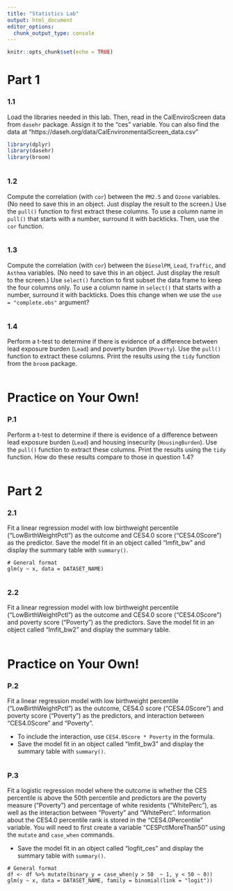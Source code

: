 ```yaml
---
title: "Statistics Lab"
output: html_document
editor_options: 
  chunk_output_type: console
---
```

```r
knitr::opts_chunk$set(echo = TRUE)
```

# Part 1

### 1.1

Load the libraries needed in this lab. Then, read in the CalEnviroScreen data from `dasehr` package. Assign it to the "ces" variable. You can also find the data at "https://daseh.org/data/CalEnvironmentalScreen_data.csv"


```r
library(dplyr)
library(dasehr)
library(broom)
```

```r

```

### 1.2

Compute the correlation (with `cor`) between the `PM2.5` and `Ozone` variables. (No need to save this in an object. Just display the result to the screen.) Use the `pull()` function to first extract these columns. To use a column name in `pull()` that starts with a number, surround it with backticks. Then, use the `cor` function.

```r

```

### 1.3

Compute the correlation (with `cor`) between the `DieselPM`, `Lead`, `Traffic`, and `Asthma` variables. (No need to save this in an object. Just display the result to the screen.) Use `select()` function to first subset the data frame to keep the four columns only. To use a column name in `select()` that starts with a number, surround it with backticks. Does this change when we use the `use = "complete.obs"` argument? 

```r

```

### 1.4

Perform a t-test to determine if there is evidence of a difference between lead exposure burden (`Lead`) and poverty burden (`Poverty`). Use the `pull()` function to extract these columns. Print the results using the `tidy` function from the `broom` package. 

```r

```


# Practice on Your Own!

### P.1

Perform a t-test to determine if there is evidence of a difference between lead exposure burden (`Lead`) and housing insecurity (`HousingBurden`). Use the `pull()` function to extract these columns. Print the results using the `tidy` function. How do these results compare to those in question 1.4?

```r

```


# Part 2

### 2.1

Fit a linear regression model with low birthweight percentile ("LowBirthWeightPctl") as the outcome and CES4.0 score ("CES4.0Score") as the predictor. Save the model fit in an object called "lmfit_bw" and display the summary table with `summary()`.

```
# General format
glm(y ~ x, data = DATASET_NAME)
```

```r

```

### 2.2

Fit a linear regression model with low birthweight percentile ("LowBirthWeightPctl") as the outcome and CES4.0 score ("CES4.0Score") and poverty score ("Poverty") as the predictors. Save the model fit in an object called "lmfit_bw2" and display the summary table.

```r

```


# Practice on Your Own!

### P.2

Fit a linear regression model with low birthweight percentile ("LowBirthWeightPctl") as the outcome, CES4.0 score ("CES4.0Score") and poverty score ("Poverty") as the predictors, and interaction between "CES4.0Score" and "Poverty".

- To include the interaction, use `CES4.0Score * Poverty` in the formula. 
- Save the model fit in an object called "lmfit_bw3" and display the summary table with `summary()`.

```r

```

### P.3

Fit a logistic regression model where the outcome is whether the CES percentile is above the 50th percentile and predictors are the poverty measure ("Poverty") and percentage of white residents ("WhitePerc"), as well as the interaction between "Poverty" and "WhitePerc". Information about the CES4.0 percentile rank is stored in the "CES4.0Percentile" variable. You will need to first create a variable "CESPctlMoreThan50" using the `mutate` and `case_when` commands.

- Save the model fit in an object called "logfit_ces" and display the summary table with `summary()`.

```
# General format
df <- df %>% mutate(binary_y = case_when(y > 50  ~ 1, y < 50 ~ 0)) 
glm(y ~ x, data = DATASET_NAME, family = binomial(link = "logit"))
```

```r

```
